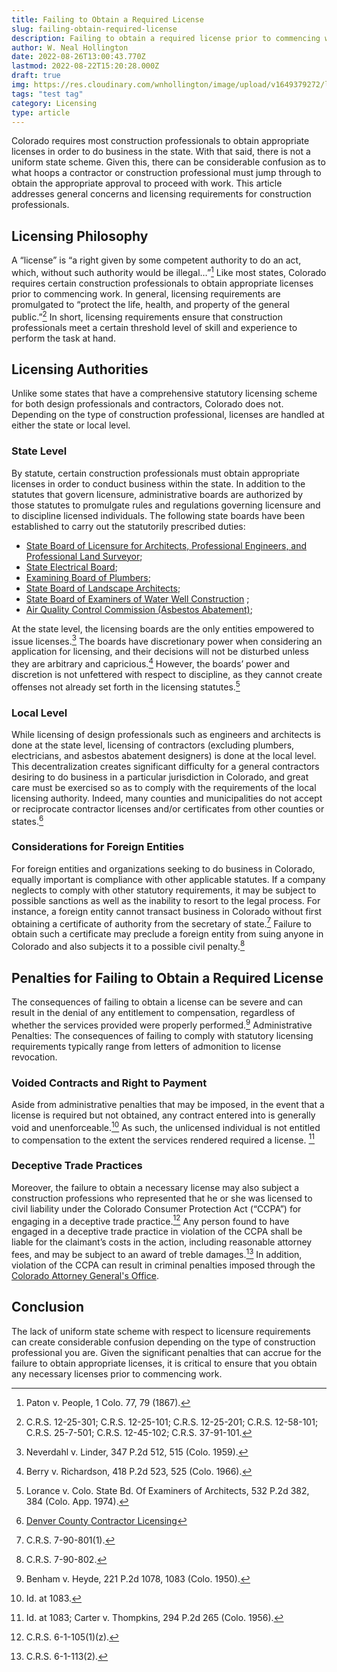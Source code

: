 ```yaml
---
title: Failing to Obtain a Required License
slug: failing-obtain-required-license
description: Failing to obtain a required license prior to commencing work can lead to significant penalties.
author: W. Neal Hollington
date: 2022-08-26T13:00:43.770Z
lastmod: 2022-08-22T15:20:28.000Z
draft: true
img: https://res.cloudinary.com/wnhollington/image/upload/v1649379272/license_plates_g82c8c542d_1920_08a1fcfdfd.jpg
tags: "test tag"
category: Licensing
type: article
---
```


Colorado requires most construction professionals to obtain appropriate licenses in order to do business in the state. With that said, there is not a uniform state scheme. Given this, there can be considerable confusion as to what hoops a contractor or construction professional must jump through to obtain the appropriate approval to proceed with work. This article addresses general concerns and licensing requirements for construction professionals.

## Licensing Philosophy

A “license” is “a right given by some competent authority to do an act, which, without such authority would be illegal…”[^1] Like most states, Colorado requires certain construction professionals to obtain appropriate licenses prior to commencing work. In general, licensing requirements are promulgated to “protect the life, health, and property of the general public.”[^2] In short, licensing requirements ensure that construction professionals meet a certain threshold level of skill and experience to perform the task at hand.

## Licensing Authorities

Unlike some states that have a comprehensive statutory licensing scheme for both design professionals and contractors, Colorado does not. Depending on the type of construction professional, licenses are handled at either the state or local level.

### State Level

By statute, certain construction professionals must obtain appropriate licenses in order to conduct business within the state. In addition to the statutes that govern licensure, administrative boards are authorized by those statutes to promulgate rules and regulations governing licensure and to discipline licensed individuals. The following state boards have been established to carry out the statutorily prescribed duties:

- [State Board of Licensure for Architects, Professional Engineers, and Professional Land Surveyor](https://dpo.colorado.gov/AES);
- [State Electrical Board](https://dpo.colorado.gov/Electrical);
- [Examining Board of Plumbers](https://dpo.colorado.gov/Plumbing);
- [State Board of Landscape Architects](https://dpo.colorado.gov/LandscapeArchitects);
- [State Board of Examiners of Water Well Construction](https://dwr.colorado.gov/public-information/boards-and-commissions) ;
- [Air Quality Control Commission (Asbestos Abatement)](https://cdphe.colorado.gov/indoor-air-quality/asbestos);

At the state level, the licensing boards are the only entities empowered to issue licenses.[^3] The boards have discretionary power when considering an application for licensing, and their decisions will not be disturbed unless they are arbitrary and capricious.[^4] However, the boards’ power and discretion is not unfettered with respect to discipline, as they cannot create offenses not already set forth in the licensing statutes.[^5]

### Local Level

While licensing of design professionals such as engineers and architects is done at the state level, licensing of contractors (excluding plumbers, electricians, and asbestos abatement designers) is done at the local level. This decentralization creates significant difficulty for a general contractors desiring to do business in a particular jurisdiction in Colorado, and great care must be exercised so as to comply with the requirements of the local licensing authority. Indeed, many counties and municipalities do not accept or reciprocate contractor licenses and/or certificates from other counties or states.[^6]

### Considerations for Foreign Entities

For foreign entities and organizations seeking to do business in Colorado, equally important is compliance with other applicable statutes. If a company neglects to comply with other statutory requirements, it may be subject to possible sanctions as well as the inability to resort to the legal process. For instance, a foreign entity cannot transact business in Colorado without first obtaining a certificate of authority from the secretary of state.[^7] Failure to obtain such a certificate may preclude a foreign entity from suing anyone in Colorado and also subjects it to a possible civil penalty.[^8]

## Penalties for Failing to Obtain a Required License

The consequences of failing to obtain a license can be severe and can result in the denial of any entitlement to compensation, regardless of whether the services provided were properly performed.[^9]
Administrative Penalties: The consequences of failing to comply with statutory licensing requirements typically range from letters of admonition to license revocation.

### Voided Contracts and Right to Payment

Aside from administrative penalties that may be imposed, in the event that a license is required but not obtained, any contract entered into is generally void and unenforceable.[^10] As such, the unlicensed individual is not entitled to compensation to the extent the services rendered required a license. [^11]

### Deceptive Trade Practices

Moreover, the failure to obtain a necessary license may also subject a construction professions who represented that he or she was licensed to civil liability under the Colorado Consumer Protection Act (“CCPA”) for engaging in a deceptive trade practice.[^12] Any person found to have engaged in a deceptive trade practice in violation of the CCPA shall be liable for the claimant’s costs in the action, including reasonable attorney fees, and may be subject to an award of treble damages.[^13] In addition, violation of the CCPA can result in criminal penalties imposed through the [Colorado Attorney General's Office](https://coag.gov/office-sections/consumer-protection).

## Conclusion

The lack of uniform state scheme with respect to licensure requirements can create considerable confusion depending on the type of construction professional you are. Given the significant penalties that can accrue for the failure to obtain appropriate licenses, it is critical to ensure that you obtain any necessary licenses prior to commencing work.

[^1]: Paton v. People, 1 Colo. 77, 79 (1867).
[^2]: C.R.S. 12-25-301; C.R.S. 12-25-101; C.R.S. 12-25-201; C.R.S. 12-58-101; C.R.S. 25-7-501; C.R.S. 12-45-102; C.R.S. 37-91-101.
[^3]: Neverdahl v. Linder, 347 P.2d 512, 515 (Colo. 1959).
[^4]: Berry v. Richardson, 418 P.2d 523, 525 (Colo. 1966).
[^5]: Lorance v. Colo. State Bd. Of Examiners of Architects, 532 P.2d 382, 384 (Colo. App. 1974).
[^6]: [Denver County Contractor Licensing](https://www.denvergov.org/Government/Agencies-Departments-Offices/Agencies-Departments-Offices-Directory/Community-Planning-and-Development/Contractor-Licensing)
[^7]: C.R.S. 7-90-801(1).
[^8]: C.R.S. 7-90-802.
[^9]: Benham v. Heyde, 221 P.2d 1078, 1083 (Colo. 1950).
[^10]: Id. at 1083.
[^11]: Id. at 1083; Carter v. Thompkins, 294 P.2d 265 (Colo. 1956).
[^12]: C.R.S. 6-1-105(1)(z).
[^13]: C.R.S. 6-1-113(2).
